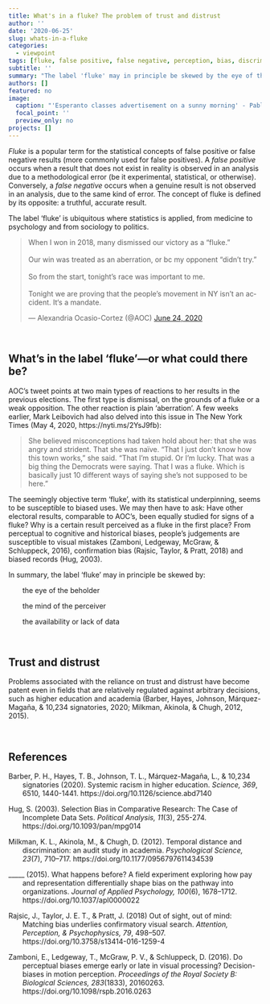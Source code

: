 ```yaml
---
title: What's in a fluke? The problem of trust and distrust
author: ''
date: '2020-06-25'
slug: whats-in-a-fluke
categories:
  - viewpoint
tags: [fluke, false positive, false negative, perception, bias, discrimination, trust, distrust]
subtitle: ''
summary: "The label 'fluke' may in principle be skewed by the eye of the beholder, the mind of the perceiver and the availability or lack of data."
authors: []
featured: no
image:
  caption: "'Esperanto classes advertisement on a sunny morning' - Pablo Bernabeu (CC BY 4.0)"
  focal_point: ''
  preview_only: no
projects: []
---
```



*Fluke* is a popular term for the statistical concepts of false positive or false negative results (more commonly used for false positives). A *false positive* occurs when a result that does not exist in reality is observed in an analysis due to a methodological error (be it experimental, statistical, or otherwise). Conversely, a *false negative* occurs when a genuine result is not observed in an analysis, due to the same kind of error. The concept of fluke is defined by its opposite: a truthful, accurate result.

The label 'fluke' is ubiquitous where statistics is applied, from medicine to psychology and from sociology to politics.

<blockquote class="twitter-tweet"><p lang="en" dir="ltr">When I won in 2018, many dismissed our victory as a “fluke.”<br><br>Our win was treated as an aberration, or bc my opponent “didn’t try.”<br><br>So from the start, tonight’s race was important to me.<br><br>Tonight we are proving that the people’s movement in NY isn’t an accident. It‘s a mandate.</p>&mdash; Alexandria Ocasio-Cortez (@AOC) <a href="https://twitter.com/AOC/status/1275618050134474761?ref_src=twsrc%5Etfw">June 24, 2020</a></blockquote> <script async src="https://platform.twitter.com/widgets.js" charset="utf-8"></script>

<br>

## What's in the label 'fluke'---or what could there be?

AOC's tweet points at two main types of reactions to her results in the previous elections. The first type is dismissal, on the grounds of a fluke or a weak opposition. The other reaction is plain 'aberration'. A few weeks earlier, Mark Leibovich had also delved into this issue in The New York Times (May 4, 2020, https://nyti.ms/2YsJ9fb):

> She believed misconceptions had taken hold about her: that she was angry and strident. That she was naïve. “That I just don’t know how this town works,” she said. “That I’m stupid. Or I’m lucky. That was a big thing the Democrats were saying. That I was a fluke. Which is basically just 10 different ways of saying she’s not supposed to be here.”

The seemingly objective term 'fluke', with its statistical underpinning, seems to be susceptible to biased uses. We may then have to ask: Have other electoral results, comparable to AOC's, been equally studied for signs of a fluke? Why is a certain result perceived as a fluke in the first place? From perceptual to cognitive and historical biases, people's judgements  are susceptible to visual mistakes (Zamboni, Ledgeway, McGraw, & Schluppeck, 2016), confirmation bias (Rajsic, Taylor, & Pratt, 2018) and biased records (Hug, 2003).

In summary, the label 'fluke' may in principle be skewed by:

<div style = 'padding-left: 20px;'>

<i class="fas fa-eye"></i> &nbsp; the eye of the beholder

<i class="fas fa-brain"></i> &nbsp; the mind of the perceiver

<i class="far fa-newspaper"></i> &nbsp; the availability or lack of data

</div>

<br>

## Trust and distrust

Problems associated with the reliance on trust and distrust have become patent even in fields that are relatively regulated against arbitrary decisions, such as higher education and academia (Barber, Hayes, Johnson, Márquez-Magaña, & 10,234 signatories, 2020; Milkman, Akinola, & Chugh, 2012, 2015).

<br>

## References

<div style = "text-indent:-2em; margin-left:2em;">

Barber, P. H., Hayes, T. B., Johnson, T. L., Márquez-Magaña, L., & 10,234 signatories (2020). Systemic racism in higher education. *Science, 369*, 6510, 1440-1441. https://doi.org/10.1126/science.abd7140

Hug, S. (2003). Selection Bias in Comparative Research: The Case of Incomplete Data Sets. *Political Analysis, 11*(3), 255-274. https://doi.org/10.1093/pan/mpg014

Milkman, K. L., Akinola, M., & Chugh, D. (2012). Temporal distance and discrimination: an audit study in academia. *Psychological Science, 23*(7), 710–717. https://doi.org/10.1177/0956797611434539

_____ (2015).  What happens before? A field experiment exploring how pay and representation differentially shape bias on the pathway into organizations. *Journal of Applied Psychology, 100*(6), 1678–1712. https://doi.org/10.1037/apl0000022

Rajsic, J., Taylor, J. E. T., & Pratt, J. (2018) Out of sight, out of mind: Matching bias underlies confirmatory visual search. *Attention, Perception, & Psychophysics, 79*, 498–507. https://doi.org/10.3758/s13414-016-1259-4

Zamboni, E., Ledgeway, T., McGraw, P. V., & Schluppeck, D. (2016). Do perceptual biases emerge early or late in visual processing? Decision-biases in motion perception. *Proceedings of the Royal Society B: Biological Sciences, 283*(1833), 20160263. https://doi.org/10.1098/rspb.2016.0263

</div>

<br>
